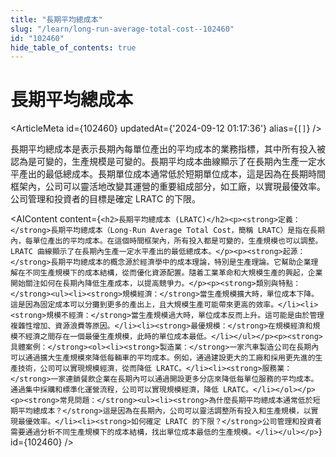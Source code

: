 ```yaml
---
title: "長期平均總成本"
slug: "/learn/long-run-average-total-cost--102460"
id: "102460"
hide_table_of_contents: true
---
```



# 長期平均總成本

<ArticleMeta id={102460} updatedAt={'2024-09-12 01:17:36'} alias={`[]`} />
<div className='border-solid border-b border-t-0 my-4 border-[var(--ifm-color-gray-300)]' />

長期平均總成本是表示長期內每單位產出的平均成本的業務指標，其中所有投入被認為是可變的，生產規模是可變的。長期平均成本曲線顯示了在長期內生產一定水平產出的最低總成本。長期單位成本通常低於短期單位成本，這是因為在長期時間框架內，公司可以靈活地改變其運營的重要組成部分，如工廠，以實現最優效率。公司管理和投資者的目標是確定 LRATC 的下限。

<AIContent content={`<h2>長期平均總成本 (LRATC)</h2><p><strong>定義：</strong>長期平均總成本（Long-Run Average Total Cost，簡稱 LRATC）是指在長期內，每單位產出的平均成本。在這個時間框架內，所有投入都是可變的，生產規模也可以調整。LRATC 曲線顯示了在長期內生產一定水平產出的最低總成本。</p><p><strong>起源：</strong>長期平均總成本的概念源於經濟學中的成本理論，特別是生產理論。它幫助企業理解在不同生產規模下的成本結構，從而優化資源配置。隨着工業革命和大規模生產的興起，企業開始關注如何在長期內降低生產成本，以提高競爭力。</p><p><strong>類別與特點：</strong><ul><li><strong>規模經濟：</strong>當生產規模擴大時，單位成本下降。這是因為固定成本可以分攤到更多的產出上，且大規模生產可能帶來更高的效率。</li><li><strong>規模不經濟：</strong>當生產規模過大時，單位成本反而上升。這可能是由於管理複雜性增加、資源浪費等原因。</li><li><strong>最優規模：</strong>在規模經濟和規模不經濟之間存在一個最優生產規模，此時的單位成本最低。</li></ul></p><p><strong>具體案例：</strong><ol><li><strong>製造業：</strong>一家汽車製造公司在長期內可以通過擴大生產規模來降低每輛車的平均成本。例如，通過建設更大的工廠和採用更先進的生產技術，公司可以實現規模經濟，從而降低 LRATC。</li><li><strong>服務業：</strong>一家連鎖餐飲企業在長期內可以通過開設更多分店來降低每單位服務的平均成本。通過集中採購和標準化運營流程，公司可以實現規模經濟，降低 LRATC。</li></ol></p><p><strong>常見問題：</strong><ul><li><strong>為什麼長期平均總成本通常低於短期平均總成本？</strong>這是因為在長期內，公司可以靈活調整所有投入和生產規模，以實現最優效率。</li><li><strong>如何確定 LRATC 的下限？</strong>公司管理和投資者需要通過分析不同生產規模下的成本結構，找出單位成本最低的生產規模。</li></ul></p>`} id={102460} />
